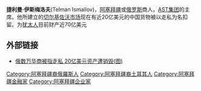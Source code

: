 '''捷利曼·伊斯梅洛夫'''(Telman Ismailov)，[[阿塞拜疆|阿塞拜疆]]或[[俄罗斯|俄罗斯]]商人，[[AST集团|AST集团]]的主席。他所建立的[[切尔基佐沃市场|切尔基佐沃市场]]现在有近20亿美元的中国货物被以走私为名扣留。为[[犹太人|犹太人]]目前财产近70亿美元

==外部链接==
*[http://news.sina.com.cn/c/sd/2009-06-26/094418099749.shtml 俄数万华商被指走私 20亿美元资产遭销毁(图)] {{Wayback|url=http://news.sina.com.cn/c/sd/2009-06-26/094418099749.shtml |date=20160304214459 }}

{{DEFAULTSORT:Ismailov, Telman}}
[[Category:阿塞拜疆裔俄羅斯人|Category:阿塞拜疆裔俄羅斯人]]
[[Category:阿塞拜疆裔土耳其人|Category:阿塞拜疆裔土耳其人]]
[[Category:阿塞拜疆金融家|Category:阿塞拜疆金融家]]
[[Category:阿塞拜疆企业家|Category:阿塞拜疆企业家]]